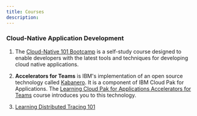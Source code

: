 ```yaml
---
title: Courses
description: 
---
```


### **Cloud-Native Application Development**

1. The [Cloud-Native 101 Bootcamp](https://cloudnative101.dev) 
is a self-study course 
designed to enable developers with the latest 
tools and techniques for developing cloud native applications.

2. **Accelerators for Teams** is IBM's implementation of an open source
technology called [Kabanero](https://kabanero.io/). It is a component of IBM 
Cloud Pak for Applications. The 
[Learning Cloud Pak for Applications Accelerators for Teams](https://cp4apps.cloudnative101.dev/web/1.0.0/kabanero-overview.html)
course introduces you to this technology.

3. [Learning Distributed Tracing 101](https://tracing.cloudnative101.dev/docs/index.html)


